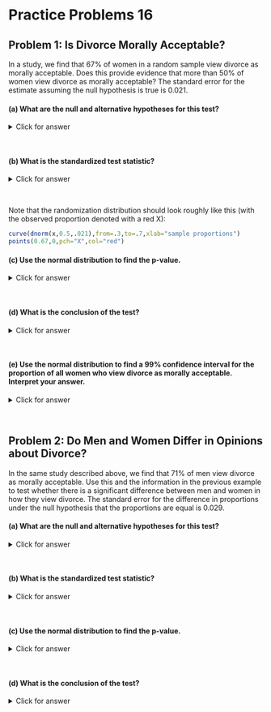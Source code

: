 # Practice Problems 16


## Problem 1: Is Divorce Morally Acceptable?

In a study, we find that 67% of women in a random sample view divorce as morally acceptable.  Does this provide evidence that more than 50% of women view divorce as morally acceptable?  The standard error for the estimate assuming the null hypothesis is true is 0.021.  

#### (a)	 What are the null and alternative hypotheses for this test?

<details><summary><red>Click for answer</red></summary>
*Answer:* If $p$ denotes the proportion of woman who view divorce as morally acceptable in the population, then our hypotheses are
$$
H_0: p = 0.5 \ \ H_A: p > 0.5
$$
</details><br>

#### (b)	 What is the standardized test statistic?

<details><summary><red>Click for answer</red></summary>
*Answer:* The observed sample proportion is 0.67 with a standard error of 0.021. If the null is true, then we would expect the sampling distribution of the sample mean to be (approximately) normally distributed with a center of 0.50 and SE of 0.021. The standardized score for the sample proportion is then
$$
z = \dfrac{\textrm{statistic} - \textrm{null parameter}}{SE} = \dfrac{0.67 - 0.50}{0.021} = 8.10
$$
The observed proportion is 8.1 SEs above the hypothesized value of 0.5.

```r
(0.67 - 0.5)/0.021
```
</details><br>

Note that the randomization distribution should look roughly like this (with the observed proportion denoted with a red X):

```r
curve(dnorm(x,0.5,.021),from=.3,to=.7,xlab="sample proportions")
points(0.67,0,pch="X",col="red")
```



#### (c)	Use the normal distribution to find the p-value.

<details><summary><red>Click for answer</red></summary>
*Answer:* As we can see in the normal plot above, the p-value will be very small because the alternative is looking for big sample proportions. The p-value is the proportion of times we get a sample proportion as big, or bigger than, 0.67; or equivantly, the proportion of times we get a sample proportion that is at least 8.1 SEs above the hypothesized proportion. We would report a p-value that is less than 0.0001.

```r
1-pnorm(8.10,0,1)
```

</details><br>

#### (d)	What is the conclusion of the test?

<details><summary><red>Click for answer</red></summary>
*Answer:* The p-value is very small so we have very strong evidence that more than 50% of all women view divorce as morally acceptable.
</details><br>

#### (e)	Use the normal distribution to find a 99% confidence interval for the proportion of all women who view divorce as morally acceptable.  Interpret your answer. 

<details><summary><red>Click for answer</red></summary>
*Answer:* Without knowing the bootstrap SE, our best guess at it would be from the randomization distribution SE which is given as 0.021. Our 99% confidence interval will look like:
$$
statistic \pm z^*SE = 0.67 \pm z^* (0.021)
$$
The $z^*$ for a 99% CI corresponds to the 99.5th percentile (90% in middle + 0.5% in the left tail). With $z^* = 2.576$, we get a 99% confidence interval of 0.616 to 0.724.

```r
qnorm(0.995)
0.67 - 2.576*0.021
0.67 + 2.576*0.021
```

</details><br>

## Problem 2:  Do Men and Women Differ in Opinions about Divorce?

In the same study described above, we find that 71% of men view divorce as morally acceptable.  Use this and the information in the previous example to test whether there is a significant difference between men and women in how they view divorce.  The standard error for the difference in proportions under the null hypothesis that the proportions are equal is 0.029.

#### (a)	 What are the null and alternative hypotheses for this test?

<details><summary><red>Click for answer</red></summary>
*Answer:* Using the same notation as (1a), except denoting male/female populations, we get

$$
H_0: p_f = p_m \ \ H_A: p_f \neq p_m
$$

</details><br>

#### (b)	 What is the standardized test statistic?

<details><summary><red>Click for answer</red></summary>
*Answer:* Suppose we look at the difference $p_m - p_f$. The observed difference is then 0.04 (0.71 - 0.67). This value is about 1.4 SEs above the hypothesized difference of 0:
$$
z = \dfrac{\textrm{statistic} - \textrm{null parameter}}{SE} = \dfrac{(0.71 - 0.67) - 0}{0.029} = 1.379
$$
```r
(0.04 - 0)/0.029
```
Note that the randomization distribution for the difference in sample proportions should look roughly like this (with the observed proportion difference denoted with a red X):

```r
curve(dnorm(x,0,.029),from=-.1,to=.1,xlab="sample proportions")
points(0.04,0,pch="X",col="red")
```

</details><br>

#### (c)	Use the normal distribution to find the p-value.

<details><summary><red>Click for answer</red></summary>
*Answer:* This is a two-tail test. Since the observed difference is less than 2 SEs away from 0 we know that the (two-tailed) p-value should be bigger than 0.05. We see that the p-value is 2(0.084) = 0.168.

```r
1-pnorm(1.379,0,1) # proportion above z=1.379
2*(1-pnorm(1.379,0,1)) # p-value for two-sided
```

</details><br>

#### (d)	What is the conclusion of the test?

<details><summary><red>Click for answer</red></summary>
*Answer:* The p-value is larger than a 5% significance level, so we do not find evidence of a difference between men and women in the proportion that view divorce as morally acceptable. About 17% of the time we would observe a difference in male/female views of 4 percentage points or greater just by chance.
</details><br>



